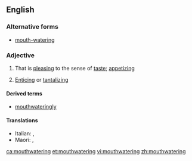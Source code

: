 ==English==

===Alternative forms===
* [[mouth-watering]]

===Adjective===
{{en-adj}}

# That is [[pleasing]] to the sense of [[taste]]; [[appetizing]]
# {{context|by extension|lang=en}} [[enticing|Enticing]] or [[tantalizing]]

====Derived terms====
* [[mouthwateringly]]

====Translations====
{{trans-top|delicious in taste}}
* Italian: {{t+|it|appetitoso|m}}, {{t+|it|invitante}}
* Maori: {{t|mi|whakawaiwai}}, {{t|mi|mōwaiwai}}
{{trans-mid}}
{{trans-bottom}}

[[ca:mouthwatering]]
[[et:mouthwatering]]
[[vi:mouthwatering]]
[[zh:mouthwatering]]